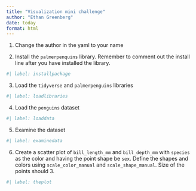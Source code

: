 ```yaml
---
title: "Visualization mini challenge"
author: "Ethan Greenberg"
date: today
format: html
---
```


1.  Change the author in the yaml to your name

2.  Install the `palmerpenquins` library. Remember to comment out the install line after you have installed the library.



```r
#| label: installpackage


```

3.  Load the `tidyverse` and `palmerpenguins` libraries

```r
#| label: loadlibraries


```

4.  Load the `penguins` dataset

```r
#| label: loaddata


```

5.  Examine the dataset

```r
#| label: examinedata


```

6.  Create a scatter plot of `bill_length_mm` and `bill_depth_mm` with `species` as the color and having the point shape be `sex`. Define the shapes and colors using `scale_color_manual` and `scale_shape_manual`. Size of the points should 3.

```r
#| label: theplot


```
